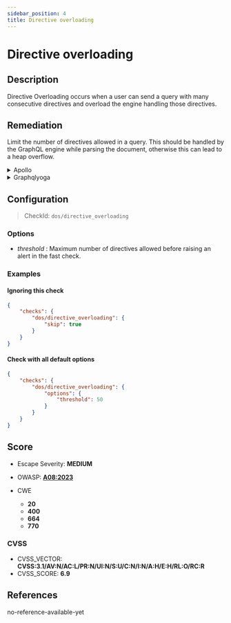 ```yaml
---
sidebar_position: 4
title: Directive overloading
---
```


# Directive overloading

## Description

Directive Overloading occurs when a user can send a query with many consecutive directives and overload the engine handling those directives.

## Remediation

Limit the number of directives allowed in a query.
This should be handled by the GraphQL engine while parsing the document, otherwise this can lead to a heap overflow.


<details>
    <summary>Apollo</summary>

Upgrade to GraphQL>=16.0.0 if you are not already up to date.
You can also use our [GraphQL Armor](https://escape.tech/graphql-armor/docs/getting-started) middleware to limit the number of directives allowed in a query.


</details>

<details>
    <summary>Graphqlyoga</summary>

Upgrade to GraphQL>=16.0.0 if you are not already up to date.
You can also use our [GraphQL Armor](https://escape.tech/graphql-armor/docs/getting-started) middleware to limit the number of directives allowed in a query.


</details>

## Configuration

> CheckId: `dos/directive_overloading`

### Options

- *threshold* : Maximum number of directives allowed before raising an alert in the fast check.



### Examples


#### Ignoring this check

```json
{
    "checks": {
        "dos/directive_overloading": {
            "skip": true
        }
    }
}
```


#### Check with all default options

```json
{
    "checks": {
        "dos/directive_overloading": {
            "options": {
                "threshold": 50
            }
        }
    }
}
```




## Score

- Escape Severity: **<span className="medium-severity">MEDIUM</span>**
- OWASP: **[A08:2023](https://github.com/OWASP/API-Security/blob/master/editions/2023/en/0xa8-lack-of-protection-from-automated-threats.md)**

- CWE
  - **20**
  - **400**
  - **664**
  - **770**




### CVSS

- CVSS_VECTOR: **CVSS:3.1/AV:N/AC:L/PR:N/UI:N/S:U/C:N/I:N/A:H/E:H/RL:O/RC:R**
- CVSS_SCORE: **6.9**

## References

no-reference-available-yet
